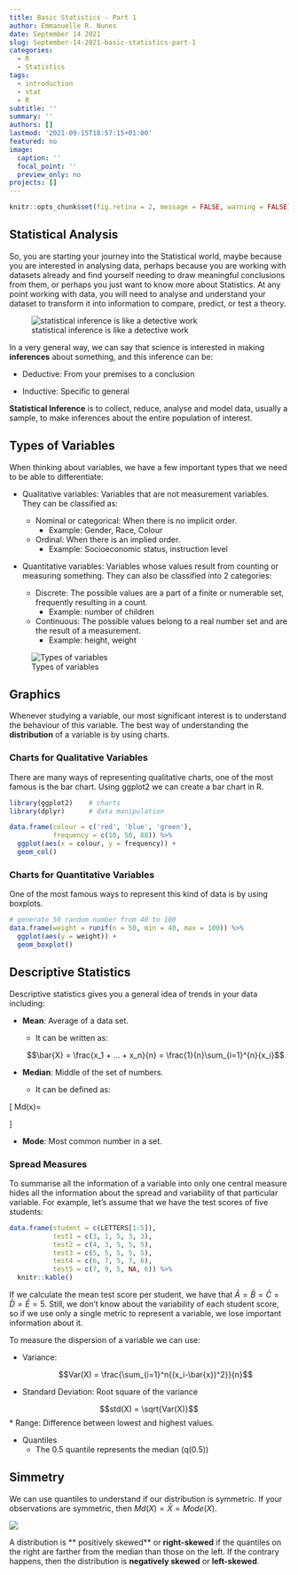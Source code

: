 ```yaml
---
title: Basic Statistics - Part 1
author: Emmanuelle R. Nunes
date: September 14 2021
slug: September-14-2021-basic-statistics-part-1
categories: 
  - R
  - Statistics
tags: 
  - introduction
  - stat
  - R
subtitle: ''
summary: ''
authors: []
lastmod: '2021-09-15T18:57:15+01:00'
featured: no
image:
  caption: ''
  focal_point: ''
  preview_only: no
projects: []
---
```

 
```r
knitr::opts_chunk$set(fig.retina = 2, message = FALSE, warning = FALSE)
```
 
## Statistical Analysis

So, you are starting your journey into the Statistical world, maybe because you are interested in analysing data, perhaps because you are working with datasets already and find yourself needing to draw meaningful conclusions from them, or perhaps you just want to know more about Statistics. At any point working with data, you will need to analyse and understand your dataset to transform it into information to compare, predict, or test a theory.


![statistical inference is like a detective work](https://us.123rf.com/450wm/belchonock/belchonock2103/belchonock210326388/166366806-male-detective-with-smoking-pipe-looking-through-magnifying-glass-on-beige-background.jpg?ver=6)


In a very general way, we can say that science is interested in making **inferences** about something, and this inference can be:

*	Deductive: From your premises to a conclusion 

*	Inductive: Specific to general

**Statistical Inference** is to collect, reduce, analyse and model data, usually a sample, to make inferences about the entire population of interest.

## Types of Variables

When thinking about variables, we have a few important types that we need to be able to differentiate:

* Qualitative variables: Variables that are not measurement variables. They can be classified as:

  * Nominal or categorical: When there is no implicit order. 
    * Example: Gender, Race, Colour
  * Ordinal: When there is an implied order. 
    * Example: Socioeconomic status, instruction level

* Quantitative variables: Variables whose values result from counting or measuring something. They can also be classified into 2 categories:

  * Discrete: The possible values are a part of a finite or numerable set, frequently resulting in a count. 
    * Example: number of children
  * Continuous: The possible values belong to a real number set and are the result of a measurement. 
    * Example: height, weight

![Types of variables](https://statsandr.com/blog/variable-types_files/variable-types-and-examples.png)

## Graphics

Whenever studying a variable, our most significant interest is to understand the behaviour of this variable. The best way of understanding the **distribution** of a variable is by using charts.

### Charts for Qualitative Variables

There are many ways of representing qualitative charts, one of the most famous is the bar chart. Using ggplot2 we can create a bar chart in R. 
 
```r
library(ggplot2)    # charts
library(dplyr)      # data manipulation

data.frame(colour = c('red', 'blue', 'green'),
           frequency = c(10, 50, 88)) %>%
  ggplot(aes(x = colour, y = frequency)) +
  geom_col()
```

### Charts for Quantitative Variables

One of the most famous ways to represent this kind of data is by using boxplots.

```r
# generate 50 random number from 40 to 100
data.frame(weight = runif(n = 50, min = 40, max = 100)) %>% 
  ggplot(aes(y = weight)) +
  geom_boxplot()
```

## Descriptive Statistics

Descriptive statistics gives you a general idea of trends in your data including:

* **Mean**: Average of a data set.
  * It can be written as:
  
  $$\bar{X} = \frac{x_1 + ... + x_n}{n} = \frac{1}{n}\sum_{i=1}^{n}{x_i}$$

* **Median**: Middle of the set of numbers.
  * It can be defined as:
  
\[
    Md(x)= 
\begin{cases}
    x_{\frac{n+1}{2}},& \text{if n is odd}\\
    x_{\frac{n}{2}} + x_{(\frac{n}{2}+1)}, & \text{if n is even}
\end{cases}
\]

* **Mode**: Most common number in a set.

### Spread Measures

To summarise all the information of a variable into only one central measure hides all the information about the spread and variability of that particular variable. For example, let's assume that we have the test scores of five students:

```r
data.frame(student = c(LETTERS[1:5]),
           test1 = c(3, 1, 5, 3, 3),
           test2 = c(4, 3, 5, 5, 5),
           test3 = c(5, 5, 5, 5, 5),
           test4 = c(6, 7, 5, 7, 6),
           test5 = c(7, 9, 5, NA, 6)) %>%
  knitr::kable()
```

If we calculate the mean test score per student, we have that $\bar{A}=\bar{B}=\bar{C}=\bar{D}=\bar{E}=5$. Still, we don't know about the variability of each student score, so if we use only a single metric to represent a variable, we lose important information about it.

To measure the dispersion of a variable we can use:

* Variance:

  $$Var(X) = \frac{\sum_{i=1}^n{(x_i-\bar{x})^2}}{n}$$
  
* Standard Deviation: Root square of the variance

$$std(X) = \sqrt{Var(X)}$$
* Range: Difference between lowest and highest values.

* Quantiles
  * The 0.5 quantile represents the median (q(0.5))

## Simmetry

We can use quantiles to understand if our distribution is symmetric. If your observations are symmetric, then $Md(X) = \bar{X} = Mode(X)$.

<img src="https://upload.wikimedia.org/wikipedia/commons/thumb/c/cc/Relationship_between_mean_and_median_under_different_skewness.png/434px-Relationship_between_mean_and_median_under_different_skewness.png"/>

A distribution is ** positively skewed** or **right-skewed** if the quantiles on the right are farther from the median than those on the left. If the contrary happens, then the distribution is **negatively skewed** or **left-skewed**.